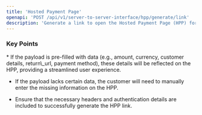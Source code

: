 ```yaml
---
title: 'Hosted Payment Page'
openapi: 'POST /api/v1/server-to-server-interface/hpp/generate/link'
description: 'Generate a link to open the Hosted Payment Page (HPP) for capturing transactions.'
---
```


### Key Points

<Info>
  * If the payload is pre-filled with data (e.g., amount, currency, customer details, return\_url, payment method), these details will be reflected on the HPP, providing a streamlined user experience.

  * If the payload lacks certain data, the customer will need to manually enter the missing information on the HPP.

  * Ensure that the necessary headers and authentication details are included to successfully generate the HPP link.
</Info>